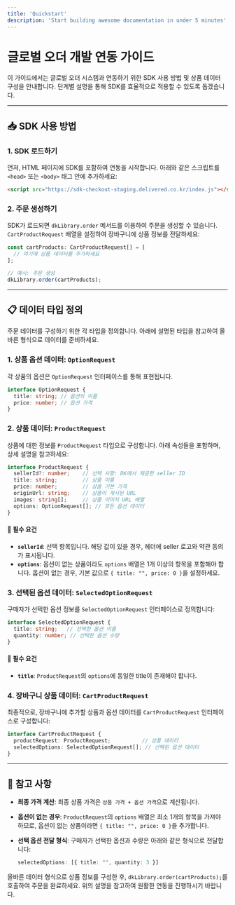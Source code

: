 ```yaml
---
title: 'Quickstart'
description: 'Start building awesome documentation in under 5 minutes'
---
```


# 글로벌 오더 개발 연동 가이드

이 가이드에서는 글로벌 오더 시스템과 연동하기 위한 SDK 사용 방법 및 상품 데이터 구성을 안내합니다. 단계별 설명을 통해 SDK를 효율적으로 적용할 수 있도록 돕겠습니다.

---

## 📥 SDK 사용 방법

### 1. SDK 로드하기
먼저, HTML 페이지에 SDK를 포함하여 연동을 시작합니다. 아래와 같은 스크립트를 `<head>` 또는 `<body>` 태그 안에 추가하세요:

```html
<script src="https://sdk-checkout-staging.delivered.co.kr/index.js"></script>
```

### 2. 주문 생성하기
SDK가 로드되면 `dkLibrary.order` 메서드를 이용하여 주문을 생성할 수 있습니다. `CartProductRequest` 배열을 설정하여 장바구니에 상품 정보를 전달하세요:

```typescript
const cartProducts: CartProductRequest[] = [
  // 여기에 상품 데이터를 추가하세요
];

// 예시: 주문 생성
dkLibrary.order(cartProducts);
```

---

## 📋 데이터 타입 정의

주문 데이터를 구성하기 위한 각 타입을 정의합니다. 아래에 설명된 타입을 참고하여 올바른 형식으로 데이터를 준비하세요.

### 1. 상품 옵션 데이터: `OptionRequest`
각 상품의 옵션은 `OptionRequest` 인터페이스를 통해 표현됩니다.

```typescript
interface OptionRequest {
  title: string; // 옵션의 이름
  price: number; // 옵션 가격
}
```

### 2. 상품 데이터: `ProductRequest`
상품에 대한 정보를 `ProductRequest` 타입으로 구성합니다. 아래 속성들을 포함하며, 상세 설명을 참고하세요:

```typescript
interface ProductRequest {
  sellerId?: number;    // 선택 사항: DK에서 제공한 seller ID
  title: string;        // 상품 이름
  price: number;        // 상품 기본 가격
  originUrl: string;    // 상품이 게시된 URL
  images: string[];     // 상품 이미지 URL 배열
  options: OptionRequest[]; // 모든 옵션 데이터
}
```

#### **📌 필수 요건**
- **`sellerId`**: 선택 항목입니다. 해당 값이 있을 경우, 헤더에 seller 로고와 약관 동의가 표시됩니다.
- **`options`**: 옵션이 없는 상품이라도 `options` 배열은 1개 이상의 항목을 포함해야 합니다. 옵션이 없는 경우, 기본 값으로 `{ title: "", price: 0 }`을 설정하세요.

### 3. 선택된 옵션 데이터: `SelectedOptionRequest`
구매자가 선택한 옵션 정보를 `SelectedOptionRequest` 인터페이스로 정의합니다:

```typescript
interface SelectedOptionRequest {
  title: string;   // 선택한 옵션 이름
  quantity: number; // 선택한 옵션 수량
}
```

#### **📌 필수 요건**
- **`title`**: `ProductRequest`의 `options`에 동일한 title이 존재해야 합니다. 

### 4. 장바구니 상품 데이터: `CartProductRequest`
최종적으로, 장바구니에 추가할 상품과 옵션 데이터를 `CartProductRequest` 인터페이스로 구성합니다:

```typescript
interface CartProductRequest {
  productRequest: ProductRequest;          // 상품 데이터
  selectedOptions: SelectedOptionRequest[]; // 선택된 옵션 데이터
}
```

---

## 📌 참고 사항

- **최종 가격 계산**: 최종 상품 가격은 `상품 가격 + 옵션 가격`으로 계산됩니다.
- **옵션이 없는 경우**: `ProductRequest`의 `options` 배열은 최소 1개의 항목을 가져야 하므로, 옵션이 없는 상품이라면 `{ title: "", price: 0 }`을 추가합니다.
- **선택 옵션 전달 형식**: 구매자가 선택한 옵션과 수량은 아래와 같은 형식으로 전달합니다:
  
  ```typescript
  selectedOptions: [{ title: "", quantity: 3 }]
  ```

올바른 데이터 형식으로 상품 정보를 구성한 후, `dkLibrary.order(cartProducts);`를 호출하여 주문을 완료하세요. 위의 설명을 참고하여 원활한 연동을 진행하시기 바랍니다.

